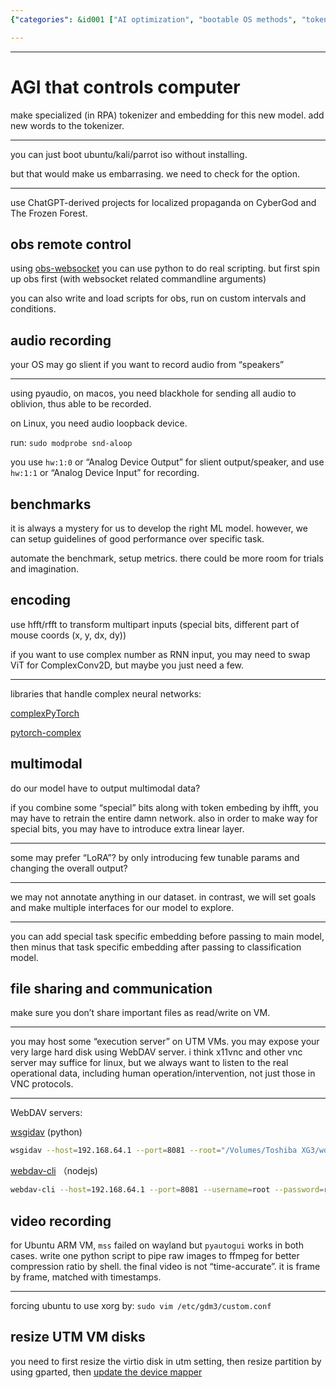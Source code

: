 ```yaml
---
{"categories": &id001 ["AI optimization", "bootable OS methods", "tokenizers", "embeddings", "OBS control", "Python", "audio recording", "macOS", "Linux", "neural networks", "webdav-cli", "file operations", "video recording", "ffmpeg", "Ubuntu", "Xorg", "UTM VM disks", "resizing"], "category": "AI Optimization", "date": "2023-12-22 23:52:59", "description": "This article discusses various techniques such as optimizing AI models, utilizing different methods for creating bootable operating systems, working with tokenizers and embeddings, controlling OBS through Python programming, recording audio on macOS and Linux platforms, exploring complex neural network libraries, performing file operations using webdav-cli, capturing videos using Python and ffmpeg, forcing Ubuntu to utilize Xorg, and resizing virtual machine disks in UTM.", "tags": *id001, "title": "AGI that controls computer"}

---
```


------

# AGI that controls computer

make specialized (in RPA) tokenizer and embedding for this new model. add new words to the tokenizer.

----

you can just boot ubuntu/kali/parrot iso without installing.

but that would make us embarrasing. we need to check for the option.

----

use ChatGPT-derived projects for localized propaganda on CyberGod and The Frozen Forest.

## obs remote control

using [obs-websocket](https://github.com/obsproject/obs-websocket) you can use python to do real scripting. but first spin up obs first (with websocket related commandline arguments)

you can also write and load scripts for obs, run on custom intervals and conditions.

## audio recording

your OS may go slient if you want to record audio from "speakers"

----

using pyaudio, on macos, you need blackhole for sending all audio to oblivion, thus able to be recorded.

on Linux, you need audio loopback device.

run: `sudo modprobe snd-aloop`

you use `hw:1:0` or "Analog Device Output" for slient output/speaker, and use `hw:1:1` or "Analog Device Input" for recording.

## benchmarks

it is always a mystery for us to develop the right ML model. however, we can setup guidelines of good performance over specific task.

automate the benchmark, setup metrics. there could be more room for trials and imagination.

## encoding

use hfft/rfft to transform multipart inputs (special bits, different part of mouse coords (x, y, dx, dy))

if you want to use complex number as RNN input, you may need to swap ViT for ComplexConv2D, but maybe you just need a few.

----

libraries that handle complex neural networks:

[complexPyTorch](https://github.com/wavefrontshaping/complexPyTorch)

[pytorch-complex](https://github.com/soumickmj/pytorch-complex)

## multimodal

do our model have to output multimodal data?

if you combine some "special" bits along with token embeding by ihfft, you may have to retrain the entire damn network. also in order to make way for special bits, you may have to introduce extra linear layer.

----

some may prefer "LoRA"? by only introducing few tunable params and changing the overall output?

----

we may not annotate anything in our dataset. in contrast, we will set goals and make multiple interfaces for our model to explore.

----

you can add special task specific embedding before passing to main model, then minus that task specific embedding after passing to classification model.

## file sharing and communication

make sure you don't share important files as read/write on VM.

----

you may host some "execution server" on UTM VMs. you may expose your very large hard disk using WebDAV server. i think x11vnc and other vnc server may suffice for linux, but we always want to listen to the real operational data, including human operation/intervention, not just those in VNC protocols.

----

WebDAV servers:

[wsgidav](https://github.com/mar10/wsgidav) (python)

```bash
wsgidav --host=192.168.64.1 --port=8081 --root="/Volumes/Toshiba XG3/works/agi_computer_control"  --auth=anonymous
```

[webdav-cli](https://github.com/svtslv/webdav-cli) （nodejs)

```bash
webdav-cli --host=192.168.64.1 --port=8081 --username=root --password=root --path="/Volumes/Toshiba XG3/works/agi_computer_control"
```

## video recording

for Ubuntu ARM VM, `mss` failed on wayland but `pyautogui` works in both cases. write one python script to pipe raw images to ffmpeg for better compression ratio by shell. the final video is not "time-accurate". it is frame by frame, matched with timestamps.

----

forcing ubuntu to use xorg by: `sudo vim /etc/gdm3/custom.conf`

## resize UTM VM disks

you need to first resize the virtio disk in utm setting, then resize partition by using gparted, then [update the device mapper](https://www.albertyw.com/note/resizing-ubuntu-utm#:~:text=For%20an%20Ubuntu%20guest%20OS%20running%20a%20default,be%20corrected%20by%20w%20%28rite%29%20warning%20More%20items)

